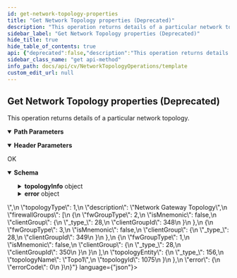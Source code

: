 ```yaml
---
id: get-network-topology-properties
title: "Get Network Topology properties (Deprecated)"
description: "This operation returns details of a particular network topology."
sidebar_label: "Get Network Topology properties (Deprecated)"
hide_title: true
hide_table_of_contents: true
api: {"deprecated":false,"description":"This operation returns details of a particular network topology.\n","operationId":"Get Network Topology properties","parameters":[{"description":"","in":"header","name":"Authtoken","required":true,"schema":{"example":"{{TOKEN}}","type":"string"}},{"description":"","in":"path","name":"topologyId","required":true,"schema":{"type":"string"}}],"tags":["Network Topology Operations"],"responses":{"200":{"description":"OK","content":{"application/json":{"schema":{"type":"object","properties":{"topologyInfo":{"type":"object","properties":{"useWildcardProxy":{"type":"boolean"},"extendedProperties":{"type":"string"},"topologyType":{"type":"integer"},"description":{"type":"string"},"firewallGroups":{"type":"array","items":{"type":"object","properties":{"fwGroupType":{"type":"integer"},"isMnemonic":{"type":"boolean"},"clientGroup":{"type":"object","properties":{"_type_":{"type":"integer"},"clientGroupId":{"type":"integer"}}}}}},"topologyEntity":{"type":"object","properties":{"_type_":{"type":"integer"},"topologyName":{"type":"string"},"topologyId":{"type":"integer"}}}}},"error":{"type":"object","properties":{"errorCode":{"type":"integer"}}}},"x-examples":{"Example 1":{"topologyInfo":{"useWildcardProxy":true,"extendedProperties":"<App_TopologyExtendedProperties displayType=\"0\"/>","topologyType":1,"description":"Network Gateway Topology","firewallGroups":[{"fwGroupType":2,"isMnemonic":false,"clientGroup":{"_type_":28,"clientGroupId":348}},{"fwGroupType":3,"isMnemonic":false,"clientGroup":{"_type_":28,"clientGroupId":349}},{"fwGroupType":1,"isMnemonic":false,"clientGroup":{"_type_":28,"clientGroupId":350}}],"topologyEntity":{"_type_":156,"topologyName":"Topo1","topologyId":1075}},"error":{"errorCode":0}}}},"examples":{"Example 1":{"value":{"topologyInfo":{"useWildcardProxy":true,"extendedProperties":"<App_TopologyExtendedProperties displayType=\"0\"/>","topologyType":1,"description":"Network Gateway Topology","firewallGroups":[{"fwGroupType":2,"isMnemonic":false,"clientGroup":{"_type_":28,"clientGroupId":348}},{"fwGroupType":3,"isMnemonic":false,"clientGroup":{"_type_":28,"clientGroupId":349}},{"fwGroupType":1,"isMnemonic":false,"clientGroup":{"_type_":28,"clientGroupId":350}}],"topologyEntity":{"_type_":156,"topologyName":"Topo1","topologyId":1075}},"error":{"errorCode":0}}}}}}}},"method":"get","path":"/FirewallTopology/{topologyId}","servers":[{"url":"http://{hostname}/webconsole/api","variables":{"hostname":{"default":"localhost","description":"Webconsole"}}}],"info":{"title":"Template","contact":{},"version":"1.0","description":"Template"},"postman":{"name":"Get Network Topology properties (Deprecated)","description":{"content":"This operation returns details of a particular network topology.\n","type":"text/plain"},"url":{"path":["FirewallTopology",":topologyId"],"host":["{{baseUrl}}"],"query":[],"variable":[{"disabled":false,"description":{"content":"(Required) ","type":"text/plain"},"type":"any","value":"","key":"topologyId"}]},"header":[{"disabled":false,"description":{"content":"(Required) ","type":"text/plain"},"key":"Authtoken","value":""},{"key":"Accept","value":"application/json"}],"method":"GET"}}
sidebar_class_name: "get api-method"
info_path: docs/api/cv/NetworkTopologyOperations/template
custom_edit_url: null
---
```



## Get Network Topology properties (Deprecated)



This operation returns details of a particular network topology.


<details style={{"marginBottom":"1rem"}} data-collapsed={false} open={true}><summary style={{}}><strong>Path Parameters</strong></summary><div><ul><ParamsItem className={"paramsItem"} param={{"description":"","in":"path","name":"topologyId","required":true,"schema":{"type":"string"}}}></ParamsItem></ul></div></details><details style={{"marginBottom":"1rem"}} data-collapsed={false} open={true}><summary style={{}}><strong>Header Parameters</strong></summary><div><ul><ParamsItem className={"paramsItem"} param={{"description":"","in":"header","name":"Authtoken","required":true,"schema":{"example":"{{TOKEN}}","type":"string"}}}></ParamsItem></ul></div></details><div><ApiTabs><TabItem label={"200"} value={"200"}><div>

OK

</div><div><MimeTabs schemaType={"response"}><TabItem label={"application/json"} value={"application/json"}><SchemaTabs><TabItem label={"Schema"} value={"Schema"}><details style={{}} data-collapsed={false} open={true}><summary style={{"textAlign":"left"}}><strong>Schema</strong></summary><div style={{"textAlign":"left","marginLeft":"1rem"}}></div><ul style={{"marginLeft":"1rem"}}><SchemaItem collapsible={true} className={"schemaItem"}><details style={{}}><summary style={{}}><strong>topologyInfo</strong><span style={{"opacity":"0.6"}}> object</span></summary><div style={{"marginLeft":"1rem"}}><SchemaItem collapsible={false} name={"useWildcardProxy"} required={false} deprecated={undefined} schemaDescription={undefined} schemaName={"boolean"} qualifierMessage={undefined} defaultValue={undefined}></SchemaItem><SchemaItem collapsible={false} name={"extendedProperties"} required={false} deprecated={undefined} schemaDescription={undefined} schemaName={"string"} qualifierMessage={undefined} defaultValue={undefined}></SchemaItem><SchemaItem collapsible={false} name={"topologyType"} required={false} deprecated={undefined} schemaDescription={undefined} schemaName={"integer"} qualifierMessage={undefined} defaultValue={undefined}></SchemaItem><SchemaItem collapsible={false} name={"description"} required={false} deprecated={undefined} schemaDescription={undefined} schemaName={"string"} qualifierMessage={undefined} defaultValue={undefined}></SchemaItem><SchemaItem collapsible={true} className={"schemaItem"}><details style={{}}><summary style={{}}><strong>firewallGroups</strong><span style={{"opacity":"0.6"}}> object[]</span></summary><div style={{"marginLeft":"1rem"}}><SchemaItem collapsible={false} name={"fwGroupType"} required={false} deprecated={undefined} schemaDescription={undefined} schemaName={"integer"} qualifierMessage={undefined} defaultValue={undefined}></SchemaItem><SchemaItem collapsible={false} name={"isMnemonic"} required={false} deprecated={undefined} schemaDescription={undefined} schemaName={"boolean"} qualifierMessage={undefined} defaultValue={undefined}></SchemaItem><SchemaItem collapsible={true} className={"schemaItem"}><details style={{}}><summary style={{}}><strong>clientGroup</strong><span style={{"opacity":"0.6"}}> object</span></summary><div style={{"marginLeft":"1rem"}}><SchemaItem collapsible={false} name={"_type_"} required={false} deprecated={undefined} schemaDescription={undefined} schemaName={"integer"} qualifierMessage={undefined} defaultValue={undefined}></SchemaItem><SchemaItem collapsible={false} name={"clientGroupId"} required={false} deprecated={undefined} schemaDescription={undefined} schemaName={"integer"} qualifierMessage={undefined} defaultValue={undefined}></SchemaItem></div></details></SchemaItem></div></details></SchemaItem><SchemaItem collapsible={true} className={"schemaItem"}><details style={{}}><summary style={{}}><strong>topologyEntity</strong><span style={{"opacity":"0.6"}}> object</span></summary><div style={{"marginLeft":"1rem"}}><SchemaItem collapsible={false} name={"_type_"} required={false} deprecated={undefined} schemaDescription={undefined} schemaName={"integer"} qualifierMessage={undefined} defaultValue={undefined}></SchemaItem><SchemaItem collapsible={false} name={"topologyName"} required={false} deprecated={undefined} schemaDescription={undefined} schemaName={"string"} qualifierMessage={undefined} defaultValue={undefined}></SchemaItem><SchemaItem collapsible={false} name={"topologyId"} required={false} deprecated={undefined} schemaDescription={undefined} schemaName={"integer"} qualifierMessage={undefined} defaultValue={undefined}></SchemaItem></div></details></SchemaItem></div></details></SchemaItem><SchemaItem collapsible={true} className={"schemaItem"}><details style={{}}><summary style={{}}><strong>error</strong><span style={{"opacity":"0.6"}}> object</span></summary><div style={{"marginLeft":"1rem"}}><SchemaItem collapsible={false} name={"errorCode"} required={false} deprecated={undefined} schemaDescription={undefined} schemaName={"integer"} qualifierMessage={undefined} defaultValue={undefined}></SchemaItem></div></details></SchemaItem></ul></details></TabItem><TabItem label={"Example (from schema)"} value={"Example (from schema)"}><ResponseSamples responseExample={"{\n  \"topologyInfo\": {\n    \"useWildcardProxy\": true,\n    \"extendedProperties\": \"string\",\n    \"topologyType\": 0,\n    \"description\": \"string\",\n    \"firewallGroups\": [\n      {\n        \"fwGroupType\": 0,\n        \"isMnemonic\": true,\n        \"clientGroup\": {\n          \"_type_\": 0,\n          \"clientGroupId\": 0\n        }\n      }\n    ],\n    \"topologyEntity\": {\n      \"_type_\": 0,\n      \"topologyName\": \"string\",\n      \"topologyId\": 0\n    }\n  },\n  \"error\": {\n    \"errorCode\": 0\n  }\n}"} language={"json"}></ResponseSamples></TabItem><TabItem label={" Example 1"} value={" Example 1"}><ResponseSamples responseExample={"{\n  \"topologyInfo\": {\n    \"useWildcardProxy\": true,\n    \"extendedProperties\": \"<App_TopologyExtendedProperties displayType=\\\"0\\\"/>\",\n    \"topologyType\": 1,\n    \"description\": \"Network Gateway Topology\",\n    \"firewallGroups\": [\n      {\n        \"fwGroupType\": 2,\n        \"isMnemonic\": false,\n        \"clientGroup\": {\n          \"_type_\": 28,\n          \"clientGroupId\": 348\n        }\n      },\n      {\n        \"fwGroupType\": 3,\n        \"isMnemonic\": false,\n        \"clientGroup\": {\n          \"_type_\": 28,\n          \"clientGroupId\": 349\n        }\n      },\n      {\n        \"fwGroupType\": 1,\n        \"isMnemonic\": false,\n        \"clientGroup\": {\n          \"_type_\": 28,\n          \"clientGroupId\": 350\n        }\n      }\n    ],\n    \"topologyEntity\": {\n      \"_type_\": 156,\n      \"topologyName\": \"Topo1\",\n      \"topologyId\": 1075\n    }\n  },\n  \"error\": {\n    \"errorCode\": 0\n  }\n}"} language={"json"}></ResponseSamples></TabItem></SchemaTabs></TabItem></MimeTabs></div></TabItem></ApiTabs></div>
      